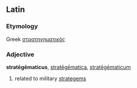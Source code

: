 ==Latin==
===Etymology===
Greek [[στρατηγηματικός]]
===Adjective===
'''stratēgēmaticus''', [[strategematica|stratēgēmatica]], [[strategematicum|stratēgēmaticum]]

#related to military [[strategem]]s